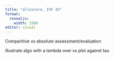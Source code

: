 ```yaml
---
title: "alloscore, ISF 43"
format:
  revealjs: 
    width: 1500
editor: visual
---
```


Comparitive vs absolute assessment/evaluation


illustrate algo with a lambda over xs plot against tau